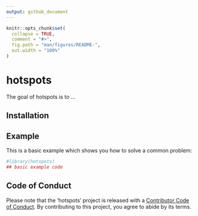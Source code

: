 ```yaml
---
output: github_document
---
```


<!-- README.md is generated from README.Rmd. Please edit that file -->

```r
knitr::opts_chunk$set(
  collapse = TRUE,
  comment = "#>",
  fig.path = "man/figures/README-",
  out.width = "100%"
)
```
# hotspots





<!-- badges: start -->
<!-- badges: end -->

The goal of hotspots is to ...

## Installation


## Example

This is a basic example which shows you how to solve a common problem:

```r
#library(hotspots)
## basic example code
```


## Code of Conduct

Please note that the 'hotspots' project is released with a
[Contributor Code of Conduct](.github/CODE_OF_CONDUCT.md).
By contributing to this project, you agree to abide by its terms.

